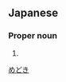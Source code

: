 ==Japanese==
{{ja-kanjitab|目|時}}

===Proper noun===
{{ja-pos|proper|めどき}}

# {{surname|lang=ja}}

[[Category:Japanese surnames|めどき]]